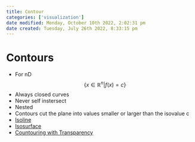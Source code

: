 ```yaml
---
title: Contour
categories: ['visualization']
date modified: Monday, October 10th 2022, 2:02:31 pm
date created: Tuesday, July 26th 2022, 8:33:15 pm
---
```


# Contours
- For nD $$\{x \in \mathbb{R}^{n}|f(x)=c\}$$
- Always closed curves
- Never self instersect
- Nested
- Contours cut the plane into values smaller or larger than the isovalue c
- [Isoline](Isoline.qmd)
- [Isosurface](Isosurface.qmd)
- [Countouring with Transparency](Countouring%20with%20Transparency.qmd)



